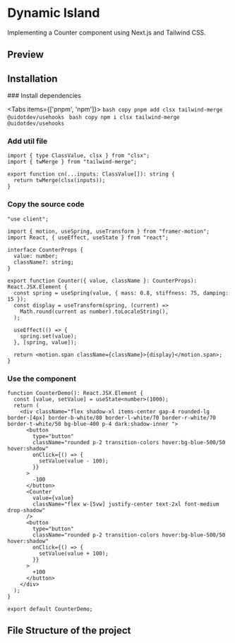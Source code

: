 

# Dynamic Island

Implementing a Counter component using Next.js and Tailwind CSS.

## Preview
<ComponentContainer>
<DynamicIslandDemo />
</ComponentContainer>


## Installation

<Steps>
### Install dependencies
 
<Tabs items={['pnpm', 'npm']}>
  <Tab>
    ```bash copy
	pnpm add clsx tailwind-merge @uidotdev/usehooks
	```
  </Tab>
  <Tab>
	```bash copy
	npm i clsx tailwind-merge @uidotdev/usehooks
	```
  </Tab>
</Tabs>
 
### Add util file
 
```tsx filename="utils/cn.ts" showLineNumbers copy
import { type ClassValue, clsx } from "clsx";
import { twMerge } from "tailwind-merge";

export function cn(...inputs: ClassValue[]): string {
  return twMerge(clsx(inputs));
}
```

### Copy the source code
```tsx filename="components/ui/counter.tsx" showLineNumbers copy
"use client";

import { motion, useSpring, useTransform } from "framer-motion";
import React, { useEffect, useState } from "react";

interface CounterProps {
  value: number;
  className?: string;
}

export function Counter({ value, className }: CounterProps): React.JSX.Element {
  const spring = useSpring(value, { mass: 0.8, stiffness: 75, damping: 15 });
  const display = useTransform(spring, (current) =>
    Math.round(current as number).toLocaleString(),
  );

  useEffect(() => {
    spring.set(value);
  }, [spring, value]);

  return <motion.span className={className}>{display}</motion.span>;
}
```

### Use the component
```tsx showLineNumbers copy
function CounterDemo(): React.JSX.Element {
  const [value, setValue] = useState<number>(1000);
  return (
    <div className="flex shadow-xl items-center gap-4 rounded-lg border-[4px] border-b-white/80 border-l-white/70 border-r-white/70 border-t-white/50 bg-blue-400 p-4 dark:shadow-inner ">
      <button
        type="button"
        className="rounded p-2 transition-colors hover:bg-blue-500/50 hover:shadow"
        onClick={() => {
          setValue(value - 100);
        }}
      >
        -100
      </button>
      <Counter
        value={value}
        className="flex w-[5vw] justify-center text-2xl font-medium drop-shadow"
      />
      <button
        type="button"
        className="rounded p-2 transition-colors hover:bg-blue-500/50 hover:shadow"
        onClick={() => {
          setValue(value + 100);
        }}
      >
        +100
      </button>
    </div>
  );
}

export default CounterDemo;
```
</Steps>

## File Structure of the project

<FileTree>
  <FileTree.Folder name="src" defaultOpen>
	<FileTree.Folder name="app">
		<FileTree.File name="favicon.ico" />
		<FileTree.File name="globals.css" />
		<FileTree.File name="layout.tsx" />
		<FileTree.File name="page.tsx" />
	</FileTree.Folder>
	<FileTree.Folder name="components" defaultOpen>
		<FileTree.Folder name="ui" defaultOpen>
			<FileTree.File name="counter.tsx" />
		</FileTree.Folder>
	</FileTree.Folder>
	<FileTree.Folder name="util" defaultOpen>
		<FileTree.File name="cn.ts" />
	</FileTree.Folder>
  </FileTree.Folder>
</FileTree>